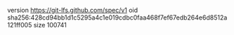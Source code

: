 version https://git-lfs.github.com/spec/v1
oid sha256:428cd94bb1d1c5295a4c1e019cdbc0faa468f7ef67edb264e6d8512a121ff005
size 100741
